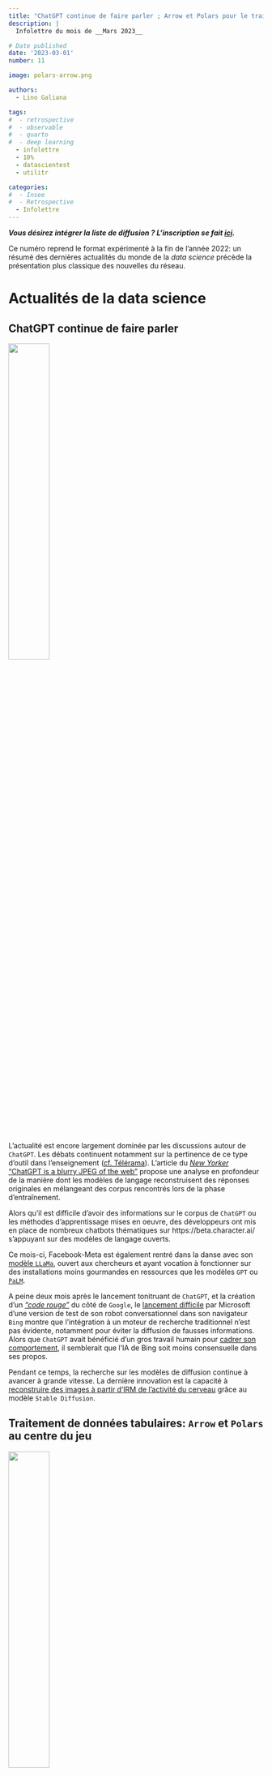 ```yaml
---
title: "ChatGPT continue de faire parler ; Arrow et Polars pour le traitement de données tabulaires ; l'API Huggingface accessible depuis un navigateur web"
description: |
  Infolettre du mois de __Mars 2023__

# Date published
date: '2023-03-01'
number: 11

image: polars-arrow.png

authors:
  - Lino Galiana

tags:
#  - retrospective
#  - observable
#  - quarto
#  - deep learning
  - infolettre
  - 10%
  - datascientest
  - utilitr

categories:
#  - Insee
#  - Retrospective
  - Infolettre
---
```


:::{.callout-note}

__*Vous désirez intégrer la liste de diffusion ? L'inscription se fait [ici](https://framaforms.org/integration-reseau-des-data-scientists-1676407156).*__

:::

Ce numéro reprend le format expérimenté à la fin de l'année 2022:
un résumé des dernières actualités
du monde de la _data science_ précède la présentation plus classique des
nouvelles du réseau.  


# Actualités de la data science

## ChatGPT continue de faire parler

![](https://ssphub.netlify.app/post/retrospective2022/featured.png){width="40%" fig-align="center"}

L'actualité est encore largement dominée par les
discussions autour de `ChatGPT`.
Les débats continuent notamment sur la pertinence de
ce type d'outil dans l'enseignement ([cf. Télérama](https://www.telerama.fr/enfants/chatgpt-a-l-ecole-et-si-c-etait-bien-7014474.php)).
L'article du [_New Yorker_ "ChatGPT is a blurry JPEG of the web"](https://www.newyorker.com/tech/annals-of-technology/chatgpt-is-a-blurry-jpeg-of-the-web?utm_campaign=Data_Elixir&utm_source=Data_Elixir_424)
propose une analyse en profondeur de la manière dont les modèles
de langage reconstruisent des réponses originales en mélangeant
des corpus rencontrés lors de la phase d'entraînement. 

Alors qu'il est difficile d'avoir des informations sur le corpus
de `ChatGPT` ou les méthodes d'apprentissage mises en oeuvre, 
des développeurs ont mis en place de
nombreux chatbots thématiques sur https://beta.character.ai/
s'appuyant sur des modèles de langage ouverts. 

Ce mois-ci, Facebook-Meta est également rentré dans la danse avec son 
[modèle `LLaMa`](https://ai.facebook.com/blog/large-language-model-llama-meta-ai/),
ouvert aux chercheurs et ayant vocation à fonctionner sur des installations
moins gourmandes en ressources que les modèles `GPT` ou [`PaLM`](https://ai.googleblog.com/2022/04/pathways-language-model-palm-scaling-to.html).

A peine deux mois après le lancement tonitruant de `ChatGPT`,
et la création d'un _["code rouge"](https://www.nytimes.com/2022/12/21/technology/ai-chatgpt-google-search.html)_
du côté de `Google`, le [lancement difficile](https://www.lemonde.fr/economie/article/2023/02/22/les-rates-du-robot-conversationnel-de-microsoft-sur-bing_6162869_3234.html) par Microsoft 
d'une version de test de son robot conversationnel dans son navigateur `Bing`
montre que l'intégration à un moteur de recherche 
traditionnel n'est pas évidente, notamment pour éviter la diffusion de fausses informations. 
Alors que `ChatGPT` avait bénéficié d'un gros travail humain pour [cadrer son comportement](https://time.com/6247678/openai-chatgpt-kenya-workers/), il semblerait que l'IA de Bing
soit moins consensuelle dans ses propos.

Pendant ce temps, la recherche sur les modèles de diffusion continue à avancer à grande
vitesse. La dernière innovation est la capacité
à [reconstruire des images à partir d'IRM de l'activité du cerveau](https://sites.google.com/view/stablediffusion-with-brain/)
grâce au modèle `Stable Diffusion`. 

## Traitement de données tabulaires: `Arrow` et `Polars` au centre du jeu

![](polars-arrow.png){fig-align="center" width=40%}

Du côté des données tabulaires plus traditionnelles, 
Apache `Arrow` continue de s'affirmer comme un incontournable. 

La version 2.0 de `Pandas` qui vient de sortir permet de plus facilement
s'appuyer, en arrière-plan, sur `Arrow` plutôt que `Numpy`
qui offre des performances et des fonctionnalités
limitées sur données non numériques (cf. [https://datapythonista.me](https://datapythonista.me/blog/pandas-20-and-the-arrow-revolution-part-i)). 
Il s'agissait d'une des limites majeures de `Pandas`, identifiées dès 2017 par son
créateur Wes McKinney ([voir ici](https://wesmckinney.com/blog/apache-arrow-pandas-internals/))
qui est également très impliqué dans le développement d'Apache `Arrow`.

La librairie [`Polars`](https://www.pola.rs/) connait
une certaine [_hype_](https://airbyte.com/blog/pandas-2-0-ecosystem-arrow-polars-duckdb#the-alternatives) et va sans doute
devenir dans les mois à venir une librairie incontournable, en alternative à `Pandas`.
La [dernière version de `DuckDB`](https://duckdb.org/2023/02/13/announcing-duckdb-070.html) (sortie mi-février)
renforce l'interconnexion entre ces deux écosystèmes ([exemples](https://duckdb.org/docs/guides/python/polars.html)). 
Si vous voulez en savoir plus sur `Polars`, il est recommandé de suivre l'évolution de 
la liste _["Awesome Polars"](https://github.com/ddotta/awesome-polars)_ faite par Damien Dotta
(relayée par la très bonne _newsletter_ du site [Data Elixir](https://dataelixir.com/)) et 
de lire le _post_ à venir prochainement sur le blog de notre réseau.

Par ailleurs, l'article de Jordan Tigani ["Big data is dead"](https://motherduck.com/blog/big-data-is-dead/?utm_campaign=Data_Elixir&utm_source=Data_Elixir_424) vaut le détour. 

## `Huggingface.js`: l'API d'`HuggingFace` directement accessible depuis un navigateur web

![](hf-js.png){fig-align="center" width=40%}


`Huggingface` et `Observable` sont chacun devenus des incontournables dans leur domaine
(voir notre [_newsletter_ de décembre](https://ssphub.netlify.app/post/retrospective2022/)).
Alors un rapprochement entre ces deux univers, permettant d'utiliser
de nombreux modèles d'apprentissage via l'API d'`HuggingFace` directement dans le navigateur,
ça donne envie de s'amuser.

Le _notebook_, disponible
sur [`Observable`](https://observablehq.com/@huggingface/hello-huggingface-js-inference),
illustre la richesse des fonctionnalités disponibles. 


# Actualités du réseau: événements à venir

Place aux actualités de notre réseau avec les prochains événements
que nous organisons. 

## Première journée du réseau en avril

![](treso.webp){fig-align="center" width=30%}



Notre réseau organise des événements
virtuels depuis un an.
Pour renforcer l'esprit communautaire, nous proposons
une __journée du réseau le 17 avril, en présentiel__ 📅. 

Cet événement aura lieu dans le
tiers-lieu [la Tréso](https://www.latreso.fr/) à Malakoff. 
Pendant la journée se succèderont
plusieurs séquences pour
construire ensemble le réseau, partager autour du sujet
de la _data science_ et échanger ensemble.

Le programme et les
modalités pratiques d'inscription seront communiqués prochainement ! 
Vous pouvez néanmoins déjà marquer la date dans votre calendrier. 

## Présentation de la documentation collaborative _Carpentries_

Pour favoriser l'adoption des langages `R`, `Python` et `Git`
dans les administrations, le
programme `ModernStat` piloté par l'OCDE et Statistics Canada,
a lancé un projet nommé `Meta Academy` et
s'est rapproché de l'organisation américaine `Carpentries`
dont l'objectif est de proposer
des parcours progressifs de formation
dans les langages _open source_, associés à des documentations
disponibles de manière ouverte. 

L'absence de contenu en Français et l'orientation principalement
académique des [contenus](https://datacarpentry.org/lessons/)
a amené le programme `ModernStat` 
à proposer aux _Carpentries_ de créer de nouveaux parcours
de formations en Français. Ces programmes seraient créés
par des membres de la communauté francophone des utilisateurs
des langages `R`, `Python` et `Git`.

Kate Burnett-Isaacs, de Statistics Canada, nous présentera 
l'initiative le __mardi 28 mars à 15h__ 📅
([invitation `Outlook` ](https://minio.lab.sspcloud.fr/lgaliana/ssphub/files/newsletter_11/carpentries.ics)).
La présentation aura lieu
en Anglais et sera suivie d'un
échange (Français et Anglais possibles).
Si vous êtes intéressés
par la manière dont les nombreux contenus créés par
les membres du réseau pourraient prendre place
dans ce cadre, n'hésitez pas à venir pour en savoir plus !
Informations pratiques [ici](https://ssphub.netlify.app/talk/presentation-du-projet-meta-academy-carpentries/) !


## Masterclass datascientest

![](datascientest.png){fig-align="center" width="25%"} 

Les inscriptions à nos cycles de _masterclass_ `datascientest` sont toujours
ouvertes ! Pendant le mois de mars, nous continuerons d'avancer dans
les __deux cursus parallèles__.

En premier lieu, 
la masterclass d'introduction au deep learning (__10 mars de 10h à 12h__ 📅)
permettra d'initier notre
parcours de _computer vision_ avec la présentation de 
certains concepts 
centraux du _deep learning_ (perceptron, convolution, _transfer learning_...).

La deuxième session mensuelle, ayant lieu le __24 mars de 10h à 12h__ 📅
sera elle l'occasion
d'avancer dans notre parcours NLP 
grâce au sujet de la similarité textuelle et de la classification de textes avec
des méthodes d'_embeddings_.

:::{.callout-note}

__Pour vous inscrire, il suffit de remplir [ce formulaire](https://framaforms.org/participation-aux-masterclass-datascientest-1675096179) !__

:::



# Actualités du réseau: dernières nouveautés

## Onyxia

![](https://ssphub.netlify.app/post/onyxia/featured.png){fig-align="center" width="45%"} 

Le [dernier post](https://ssphub.netlify.app/post/onyxia/) sur le site
web du réseau revient sur le projet `Onyxia`, 
le logiciel initié par l'équipe innovation de l'Insee et mis à disposition
sur [`Github`](https://github.com/InseeFrLab/onyxia-web) pour 
permettre à d'autres organisations de développer une infrastructure
de _data science_ à l'état de l'art.

Pour en savoir plus
sur le contexte de naissance d'Onyxia,
les choix techniques mis en oeuvre ou la communauté des 
réutilisateurs, c'est [par ici](https://ssphub.netlify.app/post/onyxia/).


## Replay de l'événement autour des packages facilitant l'accès à l'open data de l'Insee

![](dessin-opendata.png){fig-align="center" width="40%"} 

Le _replay_ des présentations des
packages [`Doremifasol`](https://inseefrlab.github.io/DoReMIFaSol/) (`R`)
et [`Pynsee`](https://github.com/InseeFrLab/pynsee) (`Python`) lors de notre
événement du __13 février__ autour des packages facilitant l'accès
à l'open data de l'Insee est en ligne ! 

La vidéo et les supports présentés sont mis à disposition
sur le [site web du réseau](https://ssphub.netlify.app/talk/presentation-des-packages-r-et-python-pour-acceder-a-lopen-data-de-linsee/)

## Programme 10%

La journée de lancement du programme 10% annonce une saison prometteuse !
Plus de 50 personnes, issues d'un large panel d'administrations, se 
sont rencontrées et ont échangées autour de projets mutualisables. 
Au final, une demi-douzaine de projets ont déjà été identifiés. 

Si vous n'étiez pas disponible lors de cette première journée, il 
est possible à tout moment de rejoindre cette communauté.
Le prochain atelier a lieu le __14 mars au Lieu de la Transformation Publique__ 📅 !